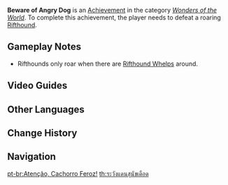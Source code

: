 {{Achievement Infobox
|title        = 
|id           = 82124
|order id     = 2124
|category     = Wonders of the World
|description  = Defeat a roaring [[Rifthound]].
|requirements = 
|primogems    = 5
|tracking     = 
|hidden       = 1
|topic        = Rifthounds
|type         = Exploration
}}
'''Beware of Angry Dog''' is an [[Achievement]] in the category ''[[Wonders of the World]]''. To complete this achievement, the player needs to defeat a roaring [[Rifthound]].

==Gameplay Notes==
* Rifthounds only roar when there are [[Rifthound Whelps]] around.
<!--
==Trivia==
-->
==Video Guides==
{{EVT
|video1   = VgqiZKelPIg
|caption1 = "Beware of Angry Dog" Achievement Guide

|video2   = https://youtu.be/IIGFw8YR6hU
|caption2 = How to get Beware of Angry Dog Achievement
}}

==Other Languages==
{{Other Languages
|en      = Beware of Angry Dog
|zhs     = 猛犬注意
|zhs_rm  = Měngquǎn Zhùyì
|zht     = 猛犬注意
|zht_rm  = Měngquǎn Zhùyì
|zh_tl   = 
|ja      = 猛犬注意
|ja_rm   = Mouken-Chuui
|ja_tl   = Beware of Dog
|ko      = 맹견 주의
|ko_rm   = Maenggyeon Juui
|ko_tl   = Beware of a Ferocious Dog
|es      = ¡Atención! Perro peligroso
|es_tl   = Warning! Dangerous Dog
|fr      = Attention, chien méchant !
|fr_tl   = Watch Out, Mean Dog!
|ru      = Осторожно! Злая собака!
|ru_tl   = Careful! Angry Dog!
|th      = ระวังแดนสุนัขเดือด
|th_rm   = 
|th_tl   = 
|vi      = Cẩn Thận Chó Dữ
|vi_tl   = 
|de      = Vorsicht! Bissiger Hund!
|de_tl   = Attention! Biting Dog!
|id      = Selamat dari Gigitan Anjing
|id_tl   = Survived the Dog Bites
|pt      = Atenção, Cachorro Feroz!
|pt_tl   = 
|tr      = Dikkat Köpek Var
|tr_tl   = 
|it      = Attenzione: cane rabbioso!
|it_tl   = 
}}

==Change History==
{{Change History|2.5}}
<!--
==References==
{{Reflist}}
-->
==Navigation==
{{Achievement Navbox|Wonders of the World|Exploration}}

[[pt-br:Atenção, Cachorro Feroz!]]
[[th:ระวังแดนสุนัขเดือด]]
